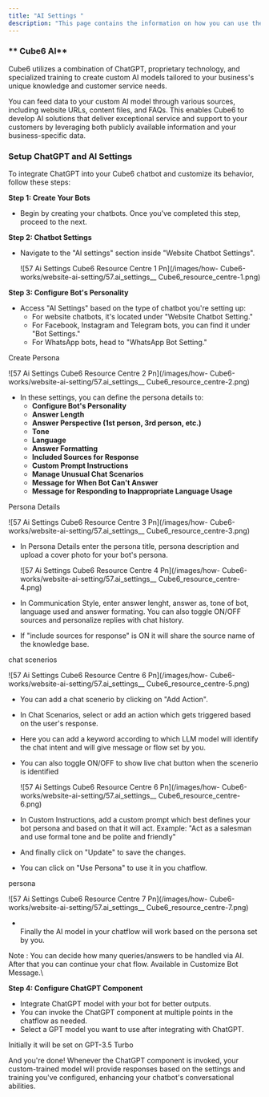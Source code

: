 ```yaml
---
title: "AI Settings "
description: "This page contains the information on how you can use the  Cube6 AI to enhance your chatbot capabilities."
---
```


### ** Cube6 AI**

 Cube6 utilizes a combination of ChatGPT, proprietary technology, and specialized training to create custom AI models tailored to your business's unique knowledge and customer service needs.

You can feed data to your custom AI model through various sources, including website URLs, content files, and FAQs. This enables  Cube6 to develop AI solutions that deliver exceptional service and support to your customers by leveraging both publicly available information and your business-specific data.

### **Setup ChatGPT and AI Settings**

To integrate ChatGPT into your  Cube6 chatbot and customize its behavior, follow these steps:

**Step 1: Create Your Bots**

- Begin by creating your chatbots. Once you've completed this step, proceed to the next.

**Step 2: Chatbot Settings**

- Navigate to the "AI settings" section inside "Website Chatbot Settings".

  ![57 Ai Settings  Cube6 Resource Centre 1 Pn](/images/how- Cube6-works/website-ai-setting/57.ai_settings__ Cube6_resource_centre-1.png)

**Step 3: Configure Bot's Personality**

- Access "AI Settings" based on the type of chatbot you're setting up:
  - For website chatbots, it's located under "Website Chatbot Setting."
  - For Facebook, Instagram and Telegram bots, you can find it under "Bot Settings."
  - For WhatsApp bots, head to "WhatsApp Bot Setting."

Create Persona

![57 Ai Settings  Cube6 Resource Centre 2 Pn](/images/how- Cube6-works/website-ai-setting/57.ai_settings__ Cube6_resource_centre-2.png)

- In these settings, you can define the persona details to:
  - **Configure Bot's Personality**
  - **Answer Length**
  - **Answer Perspective (1st person, 3rd person, etc.)**
  - **Tone**
  - **Language**
  - **Answer Formatting**
  - **Included Sources for Response**
  - **Custom Prompt Instructions**
  - **Manage Unusual Chat Scenarios**
  - **Message for When Bot Can't Answer**
  - **Message for Responding to Inappropriate Language Usage**

Persona Details

![57 Ai Settings  Cube6 Resource Centre 3 Pn](/images/how- Cube6-works/website-ai-setting/57.ai_settings__ Cube6_resource_centre-3.png)

- In Persona Details enter the persona title, persona description and upload a cover photo for your bot's persona.

  ![57 Ai Settings  Cube6 Resource Centre 4 Pn](/images/how- Cube6-works/website-ai-setting/57.ai_settings__ Cube6_resource_centre-4.png)
- In Communication Style, enter answer lenght, answer as, tone of bot, language used and answer formating. You can also toggle ON/OFF sources and personalize replies with chat history.
- If "include sources for response" is ON it will share the source name of the knowledge base.

chat scenerios

![57 Ai Settings  Cube6 Resource Centre 6 Pn](/images/how- Cube6-works/website-ai-setting/57.ai_settings__ Cube6_resource_centre-5.png)

- You can add a chat scenerio by clicking on "Add Action".
- In Chat Scenarios, select or add an action which gets triggered based on the user's response.
- Here you can add a keyword according to which LLM model will identify the chat intent and will give message or flow set by you.
- You can also toggle ON/OFF to show live chat button when the scenerio is identified

  ![57 Ai Settings  Cube6 Resource Centre 6 Pn](/images/how- Cube6-works/website-ai-setting/57.ai_settings__ Cube6_resource_centre-6.png)
- In Custom Instructions, add a custom prompt which best defines your bot persona and based on that it will act. Example: "Act as a salesman and use formal tone and be polite and friendly"
- And finally click on "Update" to save the changes.
- You can click on "Use Persona" to use it in you chatflow.

persona

![57 Ai Settings  Cube6 Resource Centre 7 Pn](/images/how- Cube6-works/website-ai-setting/57.ai_settings__ Cube6_resource_centre-7.png)

- \
  Finally the AI model in your chatflow will work based on the persona set by you.

Note : You can decide how many queries/answers to be handled via AI. After that you can continue your chat flow. Available in Customize Bot Message.\\

**Step 4: Configure ChatGPT Component**

- Integrate ChatGPT model with your bot for better outputs.
- You can invoke the ChatGPT component at multiple points in the chatflow as needed.
- Select a GPT model you want to use after integrating with ChatGPT.

<Info>
  Initially it will be set on GPT-3.5 Turbo
</Info>

And you're done\! Whenever the ChatGPT component is invoked, your custom-trained model will provide responses based on the settings and training you've configured, enhancing your chatbot's conversational abilities.